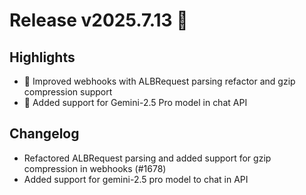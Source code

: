 # Release v2025.7.13 🚀

## Highlights

- 🔧 Improved webhooks with ALBRequest parsing refactor and gzip compression support
- 🤖 Added support for Gemini-2.5 Pro model in chat API

## Changelog

- Refactored ALBRequest parsing and added support for gzip compression in webhooks (#1678)
- Added support for gemini-2.5 pro model to chat in API
